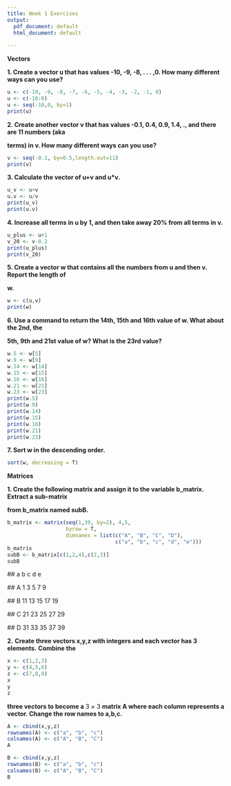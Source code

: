 ```yaml
---
title: Week 1 Exercises
output:
  pdf_document: default
  html_document: default
 
---
```


**Vectors**

**1. Create a vector u that has values -10, -9, -8, . . . ,0. How many
different ways can you use?**
```r
u <- c(-10, -9, -8, -7, -6, -5, -4, -3, -2, -1, 0)
u <- c(-10:0)
u <- seq(-10,0, by=1)
print(u)
```


**2. Create another vector v that has values -0.1, 0.4, 0.9, 1.4, ., and
there are 11 numbers (aka**

**terms) in v. How many different ways can you use?**
```r
v <- seq(-0.1, by=0.5,length.out=11)
print(v)
```

**3. Calculate the vector of u+v and u\*v.**
```r
u_v <- u+v
u.v <- u/v
print(u_v)
print(u.v)
```


**4. Increase all terms in u by 1, and then take away 20% from all terms
in v.**
```r
u_plus <- u+1
v_20 <- v-0.2
print(u_plus)
print(v_20)
```


**5. Create a vector w that contains all the numbers from u and then v.
Report the length of**

**w.**
```r
w <- c(u,v)
print(w)
```


**6. Use a command to return the 14th, 15th and 16th value of w. What
about the 2nd, the**

**5th, 9th and 21st value of w? What is the 23rd value?**
```r
w.5 <- w[5]
w.9 <- w[9]
w.14 <- w[14]
w.15 <- w[15]
w.16 <- w[16]
w.21 <- w[21]
w.23 <- w[23]
print(w.5)
print(w.9)
print(w.14)
print(w.15)
print(w.16)
print(w.21)
print(w.23)
```


**7. Sort w in the descending order.**
```r
sort(w, decreasing = T)
```


**Matrices**

**1. Create the following matrix and assign it to the variable b_matrix.
Extract a sub-matrix**

**from b_matrix named subB.**
```r
b_matrix <- matrix(seq(1,39, by=2), 4,5,
                   byrow = T, 
                   dimnames = list(c("A", "B", "C", "D"), 
                                   c("a", "b", "c", "d", "e")))
b_matrix
subB <- b_matrix[c(1,2,4),c(2,3)]
subB
```

\## a b c d e

\## A 1 3 5 7 9

\## B 11 13 15 17 19

\## C 21 23 25 27 29

\## D 31 33 35 37 39

**2.** **Create three vectors x,y,z with integers and each vector has 3
elements.** **Combine the**
```r
x <- c(1,2,3)
y <- c(4,5,6)
z <- c(7,8,9)
x
y
z
```


**three vectors to become a** 3 *×* 3 **matrix A where each column
represents a vector. Change the row names to a,b,c.**
```r
A <- cbind(x,y,z)
rownames(A) <- c("a", "b", "c")
colnames(A) <- c("A", "B", "C")
A

B <- cbind(x,y,z)
rownames(B) <- c("a", "b", "c")
colnames(B) <- c("A", "B", "C")
B
```